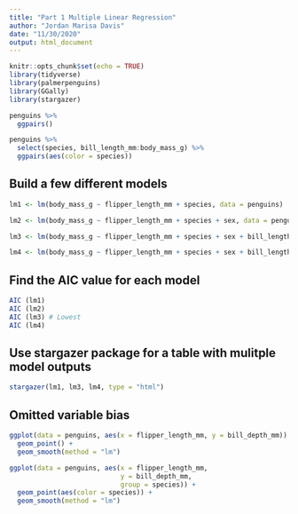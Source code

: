 ```yaml
---
title: "Part 1 Multiple Linear Regression"
author: "Jordan Marisa Davis"
date: "11/30/2020"
output: html_document
---
```


```r
knitr::opts_chunk$set(echo = TRUE)
library(tidyverse)
library(palmerpenguins)
library(GGally)
library(stargazer)
```

```r
penguins %>% 
  ggpairs()
```

```r
penguins %>% 
  select(species, bill_length_mm:body_mass_g) %>% 
  ggpairs(aes(color = species))
```
## Build a few different models

```r
lm1 <- lm(body_mass_g ~ flipper_length_mm + species, data = penguins)

lm2 <- lm(body_mass_g ~ flipper_length_mm + species + sex, data = penguins)

lm3 <- lm(body_mass_g ~ flipper_length_mm + species + sex + bill_length_mm, data = penguins)

lm4 <- lm(body_mass_g ~ flipper_length_mm + species + sex + bill_length_mm + island, data = penguins)
```

## Find the AIC value for each model
```r
AIC (lm1)
AIC (lm2)
AIC (lm3) # Lowest
AIC (lm4)
```
## Use stargazer package for a table with mulitple model outputs

```r
stargazer(lm1, lm3, lm4, type = "html")
```

## Omitted variable bias

```r
ggplot(data = penguins, aes(x = flipper_length_mm, y = bill_depth_mm)) +
  geom_point() +
  geom_smooth(method = "lm") 
```

```r
ggplot(data = penguins, aes(x = flipper_length_mm,
                            y = bill_depth_mm, 
                            group = species)) +
  geom_point(aes(color = species)) +
  geom_smooth(method = "lm")
```


